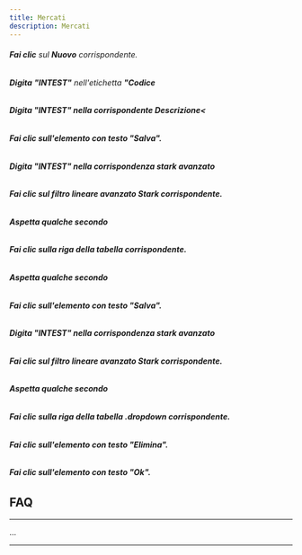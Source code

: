 ```yaml
---
title: Mercati
description: Mercati
---
```

###### **Fai clic** sul **Nuovo** corrispondente.

###### **Digita** **"INTEST"** nell'etichetta **"Codice**

###### ****Digita** **"INTEST"** nella corrispondente **Descrizione<****

###### ******Fai clic** sull'elemento con **testo "Salva"**.****

###### ******Digita** **"INTEST"** nella corrispondenza **stark avanzato******

###### ********Fai clic** sul **filtro lineare avanzato Stark corrispondente**.******

###### ********Aspetta** qualche secondo******

###### ********Fai clic** sulla **riga della tabella** corrispondente.******

###### ********Aspetta** qualche secondo******

###### ********Fai clic** sull'elemento con **testo "Salva"**.******

###### ********Digita** **"INTEST"** nella corrispondenza **stark avanzato********

###### **********Fai clic** sul **filtro lineare avanzato Stark corrispondente**.********

###### ********Aspetta** qualche secondo******

###### ********Fai clic** sulla **riga della tabella .dropdown** corrispondente.******

###### ********Fai clic** sull'elemento con **testo "Elimina"**.******

###### ********Fai clic** sull'elemento con **testo "Ok"**.******

******FAQ******
---------------

******

...

******